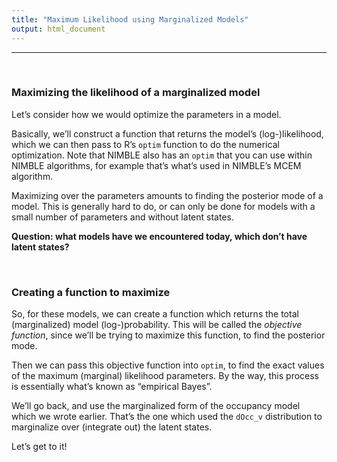 ```yaml
---
title: "Maximum Likelihood using Marginalized Models"
output: html_document
---
```


---

\   




### Maximizing the likelihood of a marginalized model

Let's consider how we would optimize the parameters in a model.

Basically, we'll construct a function that returns the model's (log-)likelihood, which we can then pass to R's `optim` function to do the numerical optimization. Note that NIMBLE also has an `optim` that you can use within NIMBLE algorithms, for example that's what's used in NIMBLE's MCEM algorithm.

Maximizing over the parameters amounts to finding the posterior mode of a model.  This is generally hard to do, or can only be done for models with a small number of parameters and without latent states.

**Question: what models have we encountered today, which don't have latent states?**

\   

### Creating a function to maximize

So, for these models, we can create a function which returns the total (marginalized) model (log-)probability.  This will be called the *objective function*, since we'll be trying to maximize this function, to find the posterior mode.

Then we can pass this objective function into `optim`, to find the exact values of the maximum (marginal) likelihood parameters.  By the way, this process is essentially what's known as "empirical Bayes".

We'll go back, and use the marginalized form of the occupancy model which we wrote earlier.  That's the one which used the `dOcc_v` distribution to marginalize over (integrate out) the latent states.

Let's get to it!




\  

\  

\  

\  

\  

\  

\  

\  

\  

\  

\  

\  

\  

\  



